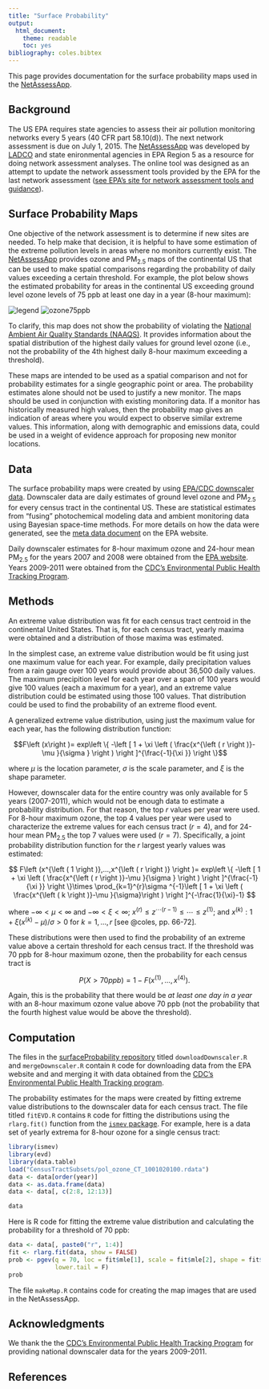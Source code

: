 ```yaml
---
title: "Surface Probability"
output:
  html_document:
    theme: readable
    toc: yes
bibliography: coles.bibtex
---
```


This page provides documentation for the surface probability maps used in the [NetAssessApp](https://github.com/LADCO/NetAssessApp).

## Background
The US EPA requires state agencies to assess their air pollution monitoring networks every 5 years (40 CFR part 58.10(d)). The next network assessment is due on July 1, 2015. The [NetAssessApp](https://github.com/LADCO/NetAssessApp) was developed by [LADCO](http://www.ladco.org/) and state enironmental agencies in EPA Region 5 as a resource for doing network assessment analyses. The online tool was designed as an attempt to update the network assessment tools provided by the EPA for the last network assessment ([see EPA's site for network assessment tools and guidance](http://www.epa.gov/ttnamti1/network-assessment.html)).

## Surface Probability Maps
One objective of the network assessment is to determine if new sites are needed. To help make that decision, it is helpful to have some estimation of the extreme pollution levels in areas where no monitors currently exist. The [NetAssessApp](https://github.com/LADCO/NetAssessApp) provides ozone and PM<sub>2.5</sub> maps of the continental US that can be used to make spatial comparisons regarding the probability of daily values exceeding a certain threshold. For example, the plot below shows the estimated probability for areas in the continental US exceeding ground level ozone levels of 75 ppb at least one day in a year (8-hour maximum):

![legend](https://raw.githubusercontent.com/LADCO/NetAssessApp/eric/www/images/probLegend.png)
![ozone75ppb](https://raw.githubusercontent.com/LADCO/NetAssessApp/eric/www/images/o3_75.png)


To clarify, this map does not show the probability of violating the [National Ambient Air Quality Standards (NAAQS)](http://www.epa.gov/oar/criteria.html). It provides information about the spatial distribution of the highest daily values for ground level ozone (i.e., not the probability of the 4th highest daily 8-hour maximum exceeding a threshold).

These maps are intended to be used as a spatial comparison and not for probability estimates for a single geographic point or area. The probability estimates alone should not be used to justify a new monitor. The maps should be used in conjunction with existing monitoring data. If a monitor has historically measured high values, then the probability map gives an indication of areas where you would expect to observe similar extreme values. This information, along with demographic and emissions data, could be used in a weight of evidence approach for proposing new monitor locations.

## Data

The surface probability maps were created by using [EPA/CDC downscaler data](http://www.epa.gov/nerlesd1/land-sci/lcb/lcb_faqsd.html). Downscaler data are daily estimates of ground level ozone and PM<sub>2.5</sub> for every census tract in the continental US. These are statistical estimates from "fusing" photochemical modeling data and ambient monitoring data using Bayesian space-time methods. For more details on how the data were generated, see the [meta data document](http://www.epa.gov/nerlesd1/land-sci/lcb/pdf/DSMetadataAir_0612.pdf) on the EPA website.

Daily downscaler estimates for 8-hour maximum ozone and 24-hour mean PM<sub>2.5</sub> for the years 2007 and 2008 were obtained from the [EPA website](http://www.epa.gov/nerlesd1/land-sci/lcb/lcb_faqsd.html). Years 2009-2011 were obtained from the [CDC's Environmental Public Health Tracking Program](http://ephtracking.cdc.gov/showHome.action).


## Methods

An extreme value distribution was fit for each census tract centroid in the continental United States. That is, for each census tract, yearly maxima were obtained and a distribution of those maxima was estimated. 

In the simplest case, an extreme value distribution would be fit using just one maximum value for each year. For example, daily precipitation values from a rain gauge over 100 years would provide about 36,500 daily values. The maximum precipition level for each year over a span of 100 years would give 100 values (each a maximum for a year), and an extreme value distribution could be estimated using those 100 values. That distribution could be used to find the probability of an extreme flood event. 

A generalized extreme value distribution, using just the maximum value for each year, has the following distribution function:

$$F\left (x\right )= exp\left \{ -\left [ 1 + \xi \left ( \frac{x^{\left ( r \right )}-\mu }{\sigma } \right ) \right ]^{\frac{-1}{\xi }} \right \}$$

where $\mu$ is the location parameter, $\sigma$ is the scale parameter, and $\xi$ is the shape parameter. 

However, downscaler data for the entire country was only available for 5 years (2007-2011), which would not be enough data to estimate a probability distribution. For that reason, the top $r$ values per year were used. For 8-hour maximum ozone, the top 4 values per year were used to characterize the extreme values for each census tract ($r = 4$), and for 24-hour mean PM<sub>2.5</sub> the top 7 values were used ($r = 7$). Specifically, a joint probability distribution function for the $r$ largest yearly values was estimated:

$$ F\left (x^{\left ( 1 \right )},...,x^{\left ( r \right )}  \right )= exp\left \{ -\left [ 1 + \xi \left ( \frac{x^{\left ( r \right )}-\mu }{\sigma } \right ) \right ]^{\frac{-1}{\xi }} \right \}\times \prod_{k=1}^{r}\sigma ^{-1}\left [ 1 + \xi \left ( \frac{x^{\left ( k \right )}-\mu }{\sigma}\right ) \right ]^{-\frac{1}{\xi}-1} $$

where $- \infty < \mu < \infty$ and $- \infty < \xi < \infty$; $x ^ {\left (r \right )}\leq z ^ {\cdots \left (r-1 \right )} \leq \cdots \leq z ^ \left(1 \right )$; and $x ^ {\left (k \right )}: 1 + \xi \left (x ^ {\left(k \right )} - \mu  \right )/ \sigma >0$ for $k = 1,...,r$ [see @coles, pp. 66-72].

These distributions were then used to find the probability of an extreme value above a certain threshold for each census tract. If the threshold was 70 ppb for 8-hour maximum ozone, then the probability for each census tract is 

$$P(X > 70ppb) = 1 - F\left (x^{\left ( 1 \right )},...,x^{\left ( 4 \right )}  \right ).$$

Again, this is the probability that there would be *at least one day in a year* with an 8-hour maximum ozone value above 70 ppb (not the probability that the fourth highest value would be above the threshold).


## Computation

The files in the [surfaceProbability repository](https://github.com/NateByers/surfaceProbability) titled ```downloadDownscaler.R``` and ```mergeDownscaler.R``` contain ```R``` code for downloading data from the EPA website and and merging it with data obtained from the [CDC's Environmental Public Health Tracking program](http://ephtracking.cdc.gov/showHome.action). 

The probability estimates for the maps were created by fitting extreme value distributions to the downscaler data for each census tract. The file titled ```fitEVD.R``` contains ```R``` code for fitting the distributions using the ```rlarg.fit()``` function from the [```ismev``` package](http://cran.r-project.org/web/packages/ismev/index.html). For example, here is a data set of yearly extrema for 8-hour ozone for a single census tract:

```r
library(ismev)
library(evd)
library(data.table)
load("CensusTractSubsets/pol_ozone_CT_1001020100.rdata")
data <- data[order(year)]
data <- as.data.frame(data)
data <- data[, c(2:8, 12:13)]
```
```r
data
```

Here is R code for fitting the extreme value distribution and calculating the probability for a threshold of 70 ppb:

```r
data <- data[, paste0("r", 1:4)]
fit <- rlarg.fit(data, show = FALSE)
prob <- pgev(q = 70, loc = fit$mle[1], scale = fit$mle[2], shape = fit$mle[3],
             lower.tail = F)
prob
```

The file ```makeMap.R``` contains code for creating the map images that are used in the NetAssessApp.

## Acknowledgments

We thank the the [CDC's Environmental Public Health Tracking Program](http://ephtracking.cdc.gov/showHome.action) for providing national downscaler data for the years 2009-2011.

## References